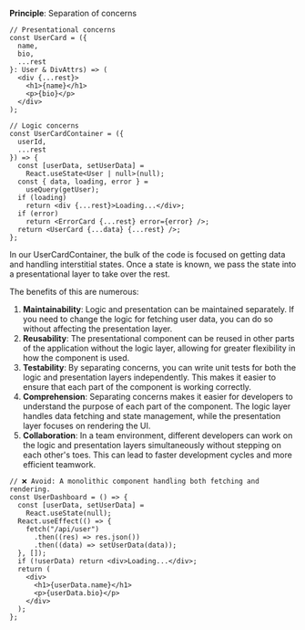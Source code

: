 **Principle**: Separation of concerns

```tsx
// Presentational concerns
const UserCard = ({
  name,
  bio,
  ...rest
}: User & DivAttrs) => (
  <div {...rest}>
    <h1>{name}</h1>
    <p>{bio}</p>
  </div>
);

// Logic concerns
const UserCardContainer = ({
  userId,
  ...rest
}) => {
  const [userData, setUserData] =
    React.useState<User | null>(null);
  const { data, loading, error } =
    useQuery(getUser);
  if (loading)
    return <div {...rest}>Loading...</div>;
  if (error)
    return <ErrorCard {...rest} error={error} />;
  return <UserCard {...data} {...rest} />;
};
```

<Wisdom>
In our UserCardContainer, the bulk of the code is focused on
getting data and handling interstitial states. Once a state is
known, we pass the state into a presentational layer to take over
the rest.

The benefits of this are numerous:

1. **Maintainability**: Logic and presentation can be maintained separately. If you need to change the logic for fetching user data, you can do so without affecting the presentation layer.
2. **Reusability**: The presentational component can be reused in other parts of the application without the logic layer, allowing for greater flexibility in how the component is used.
3. **Testability**: By separating concerns, you can write unit tests for both the logic and presentation layers independently. This makes it easier to ensure that each part of the component is working correctly.
4. **Comprehension**: Separating concerns makes it easier for developers to understand the purpose of each part of the component. The logic layer handles data fetching and state management, while the presentation layer focuses on rendering the UI.
5. **Collaboration**: In a team environment, different developers can work on the logic and presentation layers simultaneously without stepping on each other's toes. This can lead to faster development cycles and more efficient teamwork.

```tsx
// ❌ Avoid: A monolithic component handling both fetching and rendering.
const UserDashboard = () => {
  const [userData, setUserData] =
    React.useState(null);
  React.useEffect(() => {
    fetch("/api/user")
      .then((res) => res.json())
      .then((data) => setUserData(data));
  }, []);
  if (!userData) return <div>Loading...</div>;
  return (
    <div>
      <h1>{userData.name}</h1>
      <p>{userData.bio}</p>
    </div>
  );
};
```

</Wisdom>
